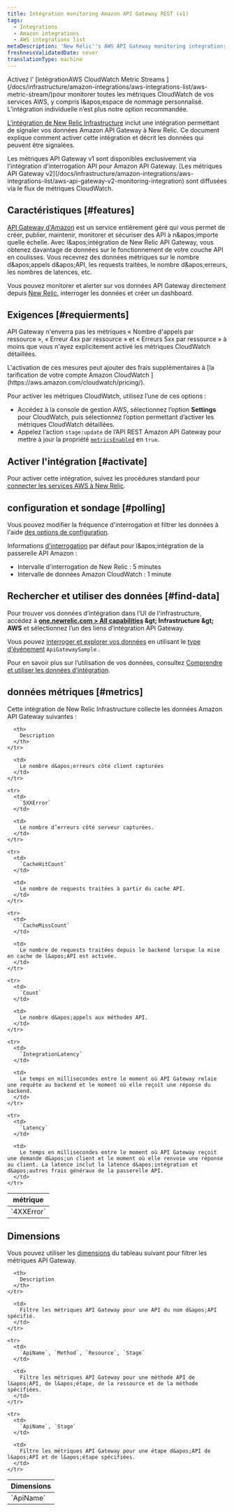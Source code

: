 ```yaml
---
title: Intégration monitoring Amazon API Gateway REST (v1)
tags:
  - Integrations
  - Amazon integrations
  - AWS integrations list
metaDescription: 'New Relic''s AWS API Gateway monitoring integration: what data it reports, and how to enable it.'
freshnessValidatedDate: never
translationType: machine
---
```


<Callout variant="important">
  Activez l&apos; [intégrationAWS CloudWatch Metric Streams ](/docs/infrastructure/amazon-integrations/aws-integrations-list/aws-metric-stream/)pour monitorer toutes les métriques CloudWatch de vos services AWS, y compris l&amp;apos;espace de nommage personnalisé. L’intégration individuelle n’est plus notre option recommandée.
</Callout>

[L&apos;intégration de New Relic Infrastructure](/docs/infrastructure/introduction-infra-monitoring) inclut une intégration permettant de signaler vos données Amazon API Gateway à New Relic. Ce document explique comment activer cette intégration et décrit les données qui peuvent être signalées.

<Callout variant="tip">
  Les métriques API Gateway v1 sont disponibles exclusivement via l&apos;intégration d&apos;interrogation API pour Amazon API Gateway. [Les métriques API Gateway v2](/docs/infrastructure/amazon-integrations/aws-integrations-list/aws-api-gateway-v2-monitoring-integration) sont diffusées via le flux de métriques CloudWatch.
</Callout>

## Caractéristiques [#features]

[API Gateway d&apos;Amazon](https://aws.amazon.com/api-gateway/) est un service entièrement géré qui vous permet de créer, publier, maintenir, monitorer et sécuriser des API à n&amp;apos;importe quelle échelle. Avec l&amp;apos;intégration de New Relic API Gateway, vous obtenez davantage de données sur le fonctionnement de votre couche API en coulisses. Vous recevrez des données métriques sur le nombre d&amp;apos;appels d&amp;apos;API, les requests traitées, le nombre d&amp;apos;erreurs, les nombres de latences, etc.

Vous pouvez monitorer et alerter sur vos données API Gateway directement depuis [New Relic](/docs/infrastructure), interroger les données et créer un dashboard.

## Exigences [#requierments]

API Gateway n&apos;enverra pas les métriques « Nombre d&apos;appels par ressource », « Erreur 4xx par ressource » et « Erreurs 5xx par ressource » à moins que vous n&apos;ayez explicitement activé les métriques CloudWatch détaillées.

<Callout variant="tip">
  L&apos;activation de ces mesures peut ajouter des frais supplémentaires à [la tarification de votre compte Amazon CloudWatch ](https://aws.amazon.com/cloudwatch/pricing/).
</Callout>

Pour activer les métriques CloudWatch, utilisez l’une de ces options :

* Accédez à la console de gestion AWS, sélectionnez l’option <DNT>**Settings**</DNT> pour CloudWatch, puis sélectionnez l’option permettant d’activer les métriques CloudWatch détaillées.
* Appelez l’action `stage:update` de l’API REST Amazon API Gateway pour mettre à jour la propriété [`metricsEnabled`](https://docs.aws.amazon.com/apigateway/api-reference/resource/stage/#metricsEnabled) en `true`.

## Activer l&apos;intégration [#activate]

Pour activer cette intégration, suivez les procédures standard pour [connecter les services AWS à New Relic](/docs/infrastructure/infrastructure-integrations/getting-started/connect-aws-integrations-infrastructure).

## configuration et sondage [#polling]

Vous pouvez modifier la fréquence d&apos;interrogation et filtrer les données à l&apos;aide [des options de configuration](/docs/integrations/new-relic-integrations/getting-started/configure-polling-frequency-data-collection-cloud-integrations).

Informations [d&apos;interrogation](/docs/infrastructure/amazon-integrations/aws-integrations-list/aws-polling-intervals-infrastructure-integrations) par défaut pour l&amp;apos;intégration de la passerelle API Amazon :

* Intervalle d&apos;interrogation de New Relic : 5 minutes
* Intervalle de données Amazon CloudWatch : 1 minute

## Rechercher et utiliser des données [#find-data]

Pour trouver vos données d’intégration dans l’UI de l&apos;infrastructure, accédez à <DNT>**[one.newrelic.com &gt; All capabilities](https://one.newrelic.com/all-capabilities) &amp;gt; Infrastructure &amp;gt; AWS**</DNT> et sélectionnez l’un des liens d’intégration API Gateway.

Vous pouvez [interroger et explorer vos données](/docs/using-new-relic/data/understand-data/query-new-relic-data) en utilisant le [type d&apos;événement](/docs/data-apis/understand-data/new-relic-data-types/#event-data) `ApiGatewaySample` .

Pour en savoir plus sur l’utilisation de vos données, consultez [Comprendre et utiliser les données d’intégration](/docs/infrastructure/integrations/find-use-infrastructure-integration-data).

## données métriques [#metrics]

Cette intégration de New Relic Infrastructure collecte les données Amazon API Gateway suivantes :

<table>
  <thead>
    <tr>
      <th style={{ width: "260px" }}>
        métrique
      </th>

      <th>
        Description
      </th>
    </tr>
  </thead>

  <tbody>
    <tr>
      <td>
        `4XXError`
      </td>

      <td>
        Le nombre d&apos;erreurs côté client capturées
      </td>
    </tr>

    <tr>
      <td>
        `5XXError`
      </td>

      <td>
        Le nombre d’erreurs côté serveur capturées.
      </td>
    </tr>

    <tr>
      <td>
        `CacheHitCount`
      </td>

      <td>
        Le nombre de requests traitées à partir du cache API.
      </td>
    </tr>

    <tr>
      <td>
        `CacheMissCount`
      </td>

      <td>
        Le nombre de requests traitées depuis le backend lorsque la mise en cache de l&apos;API est activée.
      </td>
    </tr>

    <tr>
      <td>
        `Count`
      </td>

      <td>
        Le nombre d&apos;appels aux méthodes API.
      </td>
    </tr>

    <tr>
      <td>
        `IntegrationLatency`
      </td>

      <td>
        Le temps en millisecondes entre le moment où API Gateway relaie une requête au backend et le moment où elle reçoit une réponse du backend.
      </td>
    </tr>

    <tr>
      <td>
        `Latency`
      </td>

      <td>
        Le temps en millisecondes entre le moment où API Gateway reçoit une demande d&apos;un client et le moment où elle renvoie une réponse au client. La latence inclut la latence d&apos;intégration et d&apos;autres frais généraux de la passerelle API.
      </td>
    </tr>
  </tbody>
</table>

## Dimensions

Vous pouvez utiliser les [dimensions](http://docs.aws.amazon.com/AmazonCloudWatch/latest/APIReference/API_Dimension.html) du tableau suivant pour filtrer les métriques API Gateway.

<table>
  <thead>
    <tr>
      <th style={{ width: "285x" }}>
        Dimensions
      </th>

      <th>
        Description
      </th>
    </tr>
  </thead>

  <tbody>
    <tr>
      <td>
        `ApiName`
      </td>

      <td>
        Filtre les métriques API Gateway pour une API du nom d&apos;API spécifié.
      </td>
    </tr>

    <tr>
      <td>
        `ApiName`, `Method`, `Resource`, `Stage`
      </td>

      <td>
        Filtre les métriques API Gateway pour une méthode API de l&apos;API, de l&apos;étape, de la ressource et de la méthode spécifiées.
      </td>
    </tr>

    <tr>
      <td>
        `ApiName`, `Stage`
      </td>

      <td>
        Filtre les métriques API Gateway pour une étape d&apos;API de l&apos;API et de l&apos;étape spécifiées.
      </td>
    </tr>
  </tbody>
</table>